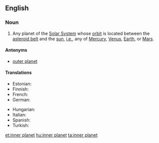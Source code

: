 ==English==

===Noun===
{{en-noun|head=[[inner]] [[planet]]}}

# {{label|en|astronomy|planets}} Any planet of the [[Solar System]] whose [[orbit]] is located between the [[asteroid belt]] and the [[sun]], [[i.e.]], any of [[Mercury]], [[Venus]], [[Earth]], or [[Mars]].

====Antonyms====
* [[outer planet]]

====Translations====
{{trans-top|planet of the Solar System with an orbit between the asteroid belt and sun}}
* Estonian: {{t|et|siseplaneet}}
* Finnish: {{t+|fi|sisäplaneetta}}
* French: {{t|fr|planète interne|f}}
* German: {{t|de|innere Planet|m}}
{{trans-mid}}
* Hungarian: {{t+|hu|belső bolygó}}
* Italian: {{t|it|pianeta interno|m}}
* Spanish: {{t|es|planeta interno|m}}
* Turkish: {{t|tr|iç gezegen}}
{{trans-bottom}}

{{topics|en|Types of planets}}

[[et:inner planet]]
[[hu:inner planet]]
[[ta:inner planet]]